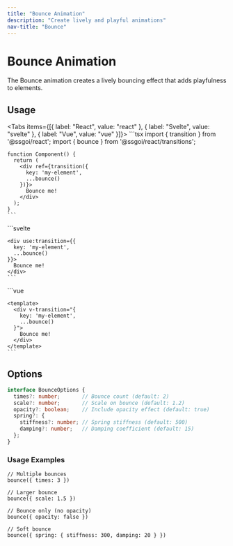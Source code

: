 ```yaml
---
title: "Bounce Animation"
description: "Create lively and playful animations"
nav-title: "Bounce"
---
```


# Bounce Animation

The Bounce animation creates a lively bouncing effect that adds playfulness to elements.

<TransitionDemo type="bounce" />

## Usage

<Tabs items={[{ label: "React", value: "react" }, { label: "Svelte", value: "svelte" }, { label: "Vue", value: "vue" }]}>
  <TabPanel value="react">
    ```tsx
    import { transition } from '@ssgoi/react';
    import { bounce } from '@ssgoi/react/transitions';

    function Component() {
      return (
        <div ref={transition({
          key: 'my-element',
          ...bounce()
        })}>
          Bounce me!
        </div>
      );
    }
    ```
  </TabPanel>
  <TabPanel value="svelte">
    ```svelte
    <script>
      import { transition } from '@ssgoi/svelte';
      import { bounce } from '@ssgoi/svelte/transitions';
    </script>

    <div use:transition={{
      key: 'my-element',
      ...bounce()
    }}>
      Bounce me!
    </div>
    ```
  </TabPanel>
  <TabPanel value="vue">
    ```vue
    <script setup>
    import { bounce } from '@ssgoi/vue/transitions';
    </script>

    <template>
      <div v-transition="{
        key: 'my-element',
        ...bounce()
      }">
        Bounce me!
      </div>
    </template>
    ```
  </TabPanel>
</Tabs>

## Options

```typescript
interface BounceOptions {
  times?: number;       // Bounce count (default: 2)
  scale?: number;       // Scale on bounce (default: 1.2)
  opacity?: boolean;    // Include opacity effect (default: true)
  spring?: {
    stiffness?: number; // Spring stiffness (default: 500)
    damping?: number;   // Damping coefficient (default: 15)
  };
}
```

### Usage Examples

```tsx
// Multiple bounces
bounce({ times: 3 })

// Larger bounce
bounce({ scale: 1.5 })

// Bounce only (no opacity)
bounce({ opacity: false })

// Soft bounce
bounce({ spring: { stiffness: 300, damping: 20 } })
```